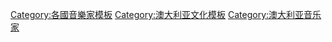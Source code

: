{{template category}}
[[Category:各國音樂家模板|Category:各國音樂家模板]]
[[Category:澳大利亚文化模板|Category:澳大利亚文化模板]]
[[Category:澳大利亚音乐家|Category:澳大利亚音乐家]]